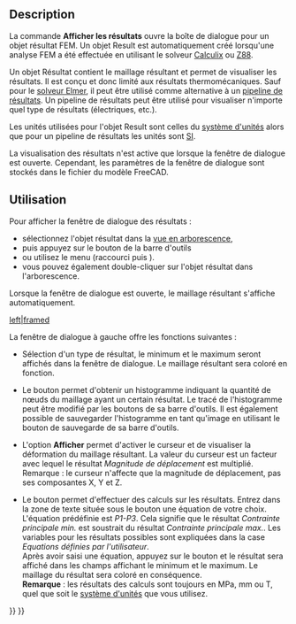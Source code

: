 <languages/>

{{Docnav/fr
|[[FEM_ResultsPurge/fr|Purger les résultats]]
|[[FEM_PostApplyChanges/fr|Appliquer les modifications]]
|[[FEM_Workbench/fr|Atelier FEM]]
|IconL=FEM_ResultsPurge.svg
|IconR=FEM_PostApplyChanges.svg
|IconC=Workbench_FEM.svg
}}

{{GuiCommand/fr
|Name=FEM ResultShow
|Name/fr=FEM Afficher les résultats
|MenuLocation=Résultats → Afficher les résultats
|Workbenches=[[FEM_Workbench/fr|FEM]]
|Shortcut={{KEY|R}} {{KEY|S}}
|SeeAlso=[[FEM_PostPipelineFromResult/fr|FEM Pipeline de résultats]], [[FEM_tutorial/fr|FEM Tutoriel]]
}}

==Description==

La commande '''Afficher les résultats''' ouvre la boîte de dialogue pour un objet résultat FEM. Un objet Result est automatiquement créé lorsqu'une analyse FEM a été effectuée en utilisant le solveur [[FEM_SolverCalculixCxxtools/fr|Calculix]] ou [[FEM_SolverZ88/fr|Z88]].

Un objet Résultat contient le maillage résultant et permet de visualiser les résultats. Il est conçu et donc limité aux résultats thermomécaniques. Sauf pour le [[FEM_SolverElmer/fr|solveur Elmer]], il peut être utilisé comme alternative à un [[FEM_PostPipelineFromResult/fr|pipeline de résultats]]. Un pipeline de résultats peut être utilisé pour visualiser n'importe quel type de résultats (électriques, etc.).

Les unités utilisées pour l'objet Result sont celles du [[Preferences_Editor/fr#Unit.C3.A9s|système d'unités]] alors que pour un pipeline de résultats les unités sont [https://fr.wikipedia.org/wiki/Syst%C3%A8me_international_d%27unit%C3%A9s SI].

La visualisation des résultats n'est active que lorsque la fenêtre de dialogue est ouverte. Cependant, les paramètres de la fenêtre de dialogue sont stockés dans le fichier du modèle FreeCAD.

<span id="Usage"></span>
==Utilisation==

Pour afficher la fenêtre de dialogue des résultats :
* sélectionnez l'objet résultat dans la [[Tree_view/fr|vue en arborescence]],
* puis appuyez sur le bouton de la barre d'outils {{Button|[[Image:FEM_ResultShow.svg|16px]] '''Afficher les résultats'''}}
* ou utilisez le menu {{MenuCommand|Résultats → [[Image:FEM_ResultShow.svg|16px]] Afficher le résultat}} (raccourci {{KEY|R}} puis {{KEY|S}}).
* vous pouvez également double-cliquer sur l'objet résultat dans l'arborescence.

Lorsque la fenêtre de dialogue est ouverte, le maillage résultant s'affiche automatiquement.

[[File:FEM_Result-Object-Dialog.png|left|framed]]

La fenêtre de dialogue à gauche offre les fonctions suivantes :

* Sélection d'un type de résultat, le minimum et le maximum seront affichés dans la fenêtre de dialogue. Le maillage résultant sera coloré en fonction.

* Le bouton {{Button|'''Histogramme'''}} permet d'obtenir un histogramme indiquant la quantité de nœuds du maillage ayant un certain résultat. Le tracé de l'histogramme peut être modifié par les boutons de sa barre d'outils. Il est également possible de sauvegarder l'histogramme en tant qu'image en utilisant le bouton de sauvegarde de sa barre d'outils.

* L'option '''Afficher''' permet d'activer le curseur et de visualiser la déformation du maillage résultant. La valeur du curseur est un facteur avec lequel le résultat ''Magnitude de déplacement'' est multiplié.</br>Remarque : le curseur n'affecte que la magnitude de déplacement, pas ses composantes X, Y et Z.

* Le bouton {{Button|'''Calculer'''}} permet d'effectuer des calculs sur les résultats. Entrez dans la zone de texte située sous le bouton une équation de votre choix. L'équation prédéfinie est ''P1-P3''. Cela signifie que le résultat ''Contrainte principale min.'' est soustrait du résultat ''Contrainte principale max.''. Les variables pour les résultats possibles sont expliquées dans la case ''Equations définies par l'utilisateur''.</br>Après avoir saisi une équation, appuyez sur le bouton et le résultat sera affiché dans les champs affichant le minimum et le maximum. Le maillage du résultat sera coloré en conséquence.</br>'''Remarque''' : les résultats des calculs sont toujours en MPa, mm ou T, quel que soit le [[Preferences_Editor/fr#Unit.C3.A9s|système d'unités]] que vous utilisez.

{{Docnav/fr
|[[FEM_ResultsPurge/fr|Purger les résultats]]
|[[FEM_PostApplyChanges/fr|Appliquer les modifications]]
|[[FEM_Workbench/fr|Atelier FEM]]
|IconL=FEM_ResultsPurge.svg
|IconR=FEM_PostApplyChanges.svg
|IconC=Workbench_FEM.svg
}}

{{FEM Tools navi{{#translation:}}}}
{{Userdocnavi{{#translation:}}}}